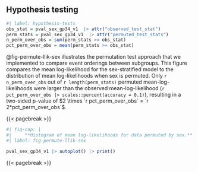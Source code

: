 
## Hypothesis testing {.appendix #sec-permutation-test}

```r
#| label: hypothesis-tests
obs_stat = pval_sex_gp34_v1  |> attr("observed_test_stat")
perm_stats = pval_sex_gp34_v1  |> attr("permuted_test_stats")
n_perm_over_obs = sum(perm_stats >= obs_stat)
pct_perm_over_obs = mean(perm_stats >= obs_stat)
```

@fig-permute-llik-sex illustrates the permutation test approach 
that we implemented to compare event orderings between subgroups.
This figure compares the mean log-likelihood for the sex-stratified model
to the distribution of mean log-likelihoods when sex is permuted.
Only `r n_perm_over_obs` out of `r length(perm_stats)` permuted mean-log-likelihoods
were larger than the observed mean-log-likelihood
(`r pct_perm_over_obs |> scales::percent(accuracy = 0.1)`),
resulting in a two-sided p-value of $2 \times `r pct_perm_over_obs` = `r 2*pct_perm_over_obs`$.

{{< pagebreak >}}

```r
#| fig-cap: |
#|     **Histogram of mean log-likelihoods for data permuted by sex.**
#| label: fig-permute-llik-sex

pval_sex_gp34_v1 |> autoplot() |> print()
```

{{< pagebreak >}}
